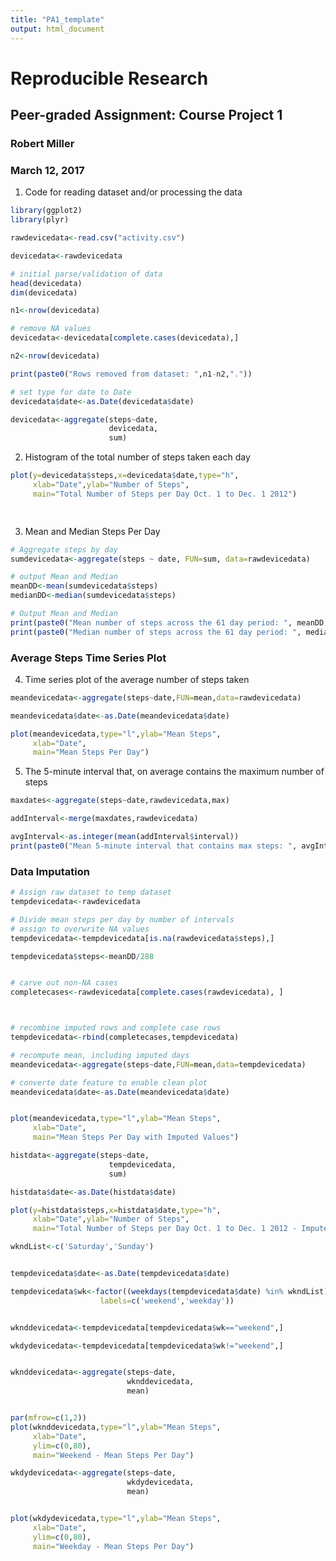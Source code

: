 ```yaml
---
title: "PA1_template"
output: html_document
---
```


# Reproducible Research
## Peer-graded Assignment: Course Project 1
### Robert Miller
### March 12, 2017


1. Code for reading dataset and/or processing the data
```r
library(ggplot2)
library(plyr)

rawdevicedata<-read.csv("activity.csv")

devicedata<-rawdevicedata

# initial parse/validation of data
head(devicedata)
dim(devicedata)

n1<-nrow(devicedata)

# remove NA values
devicedata<-devicedata[complete.cases(devicedata),]

n2<-nrow(devicedata)

print(paste0("Rows removed from dataset: ",n1-n2,"."))

# set type for date to Date
devicedata$date<-as.Date(devicedata$date)

devicedata<-aggregate(steps~date,
                      devicedata,
                      sum)

```

2. Histogram of the total number of steps taken each day
```r

plot(y=devicedata$steps,x=devicedata$date,type="h",
     xlab="Date",ylab="Number of Steps",
     main="Total Number of Steps per Day Oct. 1 to Dec. 1 2012")

  
```

3. Mean and Median Steps Per Day

```r

# Aggregate steps by day
sumdevicedata<-aggregate(steps ~ date, FUN=sum, data=rawdevicedata)

# output Mean and Median
meanDD<-mean(sumdevicedata$steps)
medianDD<-median(sumdevicedata$steps)

# Output Mean and Median
print(paste0("Mean number of steps across the 61 day period: ", meanDD, "."))
print(paste0("Median number of steps across the 61 day period: ", medianDD, "."))

```

### Average Steps Time Series Plot
4. Time series plot of the average number of steps taken
```r
meandevicedata<-aggregate(steps~date,FUN=mean,data=rawdevicedata)

meandevicedata$date<-as.Date(meandevicedata$date)

plot(meandevicedata,type="l",ylab="Mean Steps",
     xlab="Date",
     main="Mean Steps Per Day")
```

5. The 5-minute interval that, on average contains the maximum number of steps
```r
maxdates<-aggregate(steps~date,rawdevicedata,max)

addInterval<-merge(maxdates,rawdevicedata)

avgInterval<-as.integer(mean(addInterval$interval))
print(paste0("Mean 5-minute interval that contains max steps: ", avgInterval, "."))

```
### Data Imputation
```r

# Assign raw dataset to temp dataset
tempdevicedata<-rawdevicedata

# Divide mean steps per day by number of intervals
# assign to overwrite NA values
tempdevicedata<-tempdevicedata[is.na(rawdevicedata$steps),]

tempdevicedata$steps<-meanDD/288


# carve out non-NA cases
completecases<-rawdevicedata[complete.cases(rawdevicedata), ]



# recombine imputed rows and complete case rows
tempdevicedata<-rbind(completecases,tempdevicedata)

# recompute mean, including imputed days
meandevicedata<-aggregate(steps~date,FUN=mean,data=tempdevicedata)

# converte date feature to enable clean plot
meandevicedata$date<-as.Date(meandevicedata$date)


plot(meandevicedata,type="l",ylab="Mean Steps",
     xlab="Date",
     main="Mean Steps Per Day with Imputed Values")
```

```r

histdata<-aggregate(steps~date,
                      tempdevicedata,
                      sum)

histdata$date<-as.Date(histdata$date)

plot(y=histdata$steps,x=histdata$date,type="h",
     xlab="Date",ylab="Number of Steps",
     main="Total Number of Steps per Day Oct. 1 to Dec. 1 2012 - Imputed")

```

```r

wkndList<-c('Saturday','Sunday')


tempdevicedata$date<-as.Date(tempdevicedata$date)

tempdevicedata$wk<-factor((weekdays(tempdevicedata$date) %in% wkndList), levels = c(TRUE, FALSE),
                    labels=c('weekend','weekday'))


wknddevicedata<-tempdevicedata[tempdevicedata$wk=="weekend",]

wkdydevicedata<-tempdevicedata[tempdevicedata$wk!="weekend",]


wknddevicedata<-aggregate(steps~date,
                          wknddevicedata,
                          mean)


par(mfrow=c(1,2))
plot(wknddevicedata,type="l",ylab="Mean Steps",
     xlab="Date",
     ylim=c(0,80),
     main="Weekend - Mean Steps Per Day")

wkdydevicedata<-aggregate(steps~date,
                          wkdydevicedata,
                          mean)


plot(wkdydevicedata,type="l",ylab="Mean Steps",
     xlab="Date",
     ylim=c(0,80),
     main="Weekday - Mean Steps Per Day")



```